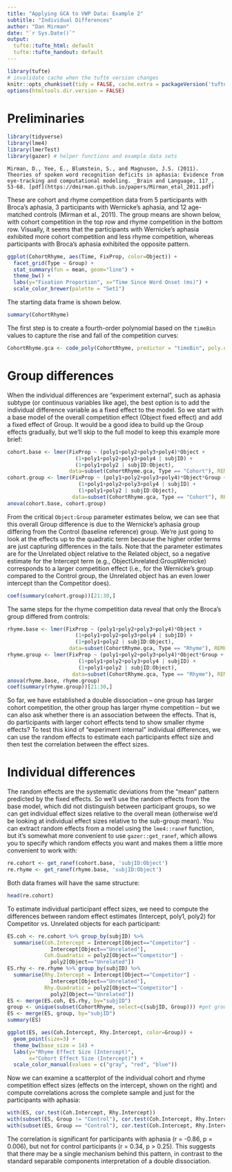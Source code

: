 ```yaml
---
title: "Applying GCA to VWP Data: Example 2"
subtitle: "Individual Differences"
author: "Dan Mirman"
date: "`r Sys.Date()`"
output:
  tufte::tufte_html: default
  tufte::tufte_handout: default
---
```


```r
library(tufte)
# invalidate cache when the tufte version changes
knitr::opts_chunk$set(tidy = FALSE, cache.extra = packageVersion('tufte'))
options(htmltools.dir.version = FALSE)
```

# Preliminaries

```r
library(tidyverse)
library(lme4)
library(lmerTest)
library(gazer) # helper functions and example data sets
```

```marginfigure
Mirman, D., Yee, E., Blumstein, S., and Magnuson, J.S. (2011). Theories of spoken word recognition deficits in aphasia: Evidence from eye-tracking and computational modeling. _Brain and Language, 117_, 53-68. [pdf](https://dmirman.github.io/papers/Mirman_etal_2011.pdf)
```

These are cohort and rhyme competition data from 5 participants with Broca's aphasia, 3 participants with Wernicke's aphasia, and 12 age-matched controls (Mirman et al., 2011). The group means are shown below, with cohort competition in the top row and rhyme competition in the bottom row. Visually, it seems that the participants with Wernicke's aphasia exhibited more cohort competition and less rhyme competition, whereas participants with Broca's aphasia exhibited the opposite pattern.

```r
ggplot(CohortRhyme, aes(Time, FixProp, color=Object)) +
  facet_grid(Type ~ Group) +
  stat_summary(fun = mean, geom="line") +
  theme_bw() + 
  labs(y="Fixation Proportion", x="Time Since Word Onset (ms)") +
  scale_color_brewer(palette = "Set1") 
```

The starting data frame is shown below. 

```r
summary(CohortRhyme)
```

The first step is to create a fourth-order polynomial based on the `timeBin` values to capture the rise and fall of the competition curves:

```r
CohortRhyme.gca <- code_poly(CohortRhyme, predictor = "timeBin", poly.order = 4, draw.poly = FALSE)
```

# Group differences

When the individual differences are "experiment external", such as aphasia subtype (or continuous variables like age), the best option is to add the individual difference variable as a fixed effect to the model. So we start with a base model of the overall competition effect (Object fixed effect) and add a fixed effect of Group. It would be a good idea to build up the Group effects gradually, but we'll skip to the full model to keep this example more brief:

```r
cohort.base <- lmer(FixProp ~ (poly1+poly2+poly3+poly4)*Object + 
                      (1+poly1+poly2+poly3+poly4 | subjID) + 
                      (1+poly1+poly2 | subjID:Object), 
                    data=subset(CohortRhyme.gca, Type == "Cohort"), REML=F)
cohort.group <- lmer(FixProp ~ (poly1+poly2+poly3+poly4)*Object*Group +
                       (1+poly1+poly2+poly3+poly4 | subjID) + 
                       (1+poly1+poly2 | subjID:Object), 
                     data=subset(CohortRhyme.gca, Type == "Cohort"), REML=F)
anova(cohort.base, cohort.group)
```

From the critical `Object:Group` parameter estimates below, we can see that this overall Group difference is due to the Wernicke's aphasia group differing from the Control (baseline reference) group. We're just going to look at the effects up to the quadratic term because the higher order terms are just capturing differences in the tails. Note that the parameter estimates are for the Unrelated object relative to the Related object, so a negative estimate for the Intercept term (e.g., ObjectUnrelated:GroupWernicke) corresponds to a larger competition effect (i.e., for the Wernicke's group compared to the Control group, the Unrelated object has an even lower intercept than the Competitor does).

```r
coef(summary(cohort.group))[21:30,]
```

The same steps for the rhyme competition data reveal that only the Broca's group differed from controls:

```r
rhyme.base <- lmer(FixProp ~ (poly1+poly2+poly3+poly4)*Object + 
                      (1+poly1+poly2+poly3+poly4 | subjID) + 
                      (1+poly1+poly2 | subjID:Object), 
                    data=subset(CohortRhyme.gca, Type == "Rhyme"), REML=F)
rhyme.group <- lmer(FixProp ~ (poly1+poly2+poly3+poly4)*Object*Group +
                       (1+poly1+poly2+poly3+poly4 | subjID) + 
                       (1+poly1+poly2 | subjID:Object), 
                     data=subset(CohortRhyme.gca, Type == "Rhyme"), REML=F)
anova(rhyme.base, rhyme.group)
coef(summary(rhyme.group))[21:30,]
```

So far, we have established a double dissociation -- one group has larger cohort competition, the other group has larger rhyme competition -- but we can also ask whether there is an association between the effects. That is, do participants with larger cohort effects tend to show smaller rhyme effects? To test this kind of "experiment internal" individual differences, we can use the random effects to estimate each participants effect size and then test the correlation between the effect sizes.

# Individual differences

The random effects are the systematic deviations from the "mean" pattern predicted by the fixed effects. So we'll use the random effects from the base model, which did not distinguish between participant groups, so we can get individual effect sizes relative to the overall mean (otherwise we'd be looking at individual effect sizes relative to the sub-group mean). You can extract random effects from a model using the `lme4::ranef` function, but it's somewhat more convenient to use `gazer::get_ranef`, which allows you to specify which random effects you want and makes them a little more convenient to work with:

```r
re.cohort <- get_ranef(cohort.base, 'subjID:Object')
re.rhyme <- get_ranef(rhyme.base, 'subjID:Object')
```

Both data frames will have the same structure:

```r
head(re.cohort)
```

To estimate individual participant effect sizes, we need to compute the differences between random effect estimates (Intercept, poly1, poly2) for Competitor vs. Unrelated objects for each participant:

```r
ES.coh <- re.cohort %>% group_by(subjID) %>% 
  summarise(Coh.Intercept = Intercept[Object=="Competitor"] -
              Intercept[Object=="Unrelated"], 
            Coh.Quadratic = poly2[Object=="Competitor"] -
              poly2[Object=="Unrelated"])
ES.rhy <- re.rhyme %>% group_by(subjID) %>% 
  summarise(Rhy.Intercept = Intercept[Object=="Competitor"] -
              Intercept[Object=="Unrelated"], 
            Rhy.Quadratic = poly2[Object=="Competitor"] -
              poly2[Object=="Unrelated"])
ES <- merge(ES.coh, ES.rhy, by="subjID")
group <- unique(subset(CohortRhyme, select=c(subjID, Group))) #get group assignments from original data frame
ES <- merge(ES, group, by="subjID")
summary(ES)
```

```r
ggplot(ES, aes(Coh.Intercept, Rhy.Intercept, color=Group)) +
  geom_point(size=3) +
  theme_bw(base_size = 14) + 
  labs(y="Rhyme Effect Size (Intercept)", 
       x="Cohort Effect Size (Intercept)") +
  scale_color_manual(values = c("gray", "red", "blue"))
```

Now we can examine a scatterplot of the individual cohort and rhyme competition effect sizes (effects on the intercept, shown on the right) and compute correlations across the complete sample and just for the participants with aphasia:

```r
with(ES, cor.test(Coh.Intercept, Rhy.Intercept))
with(subset(ES, Group != "Control"), cor.test(Coh.Intercept, Rhy.Intercept))
with(subset(ES, Group == "Control"), cor.test(Coh.Intercept, Rhy.Intercept))
```

The correlation is significant for participants with aphasia (r = -0.86, p = 0.006), but not for control participants (r = 0.34, p > 0.25). This suggests that there may be a single mechanism behind this pattern, in contrast to the standard separable components interpretation of a double dissociation. 